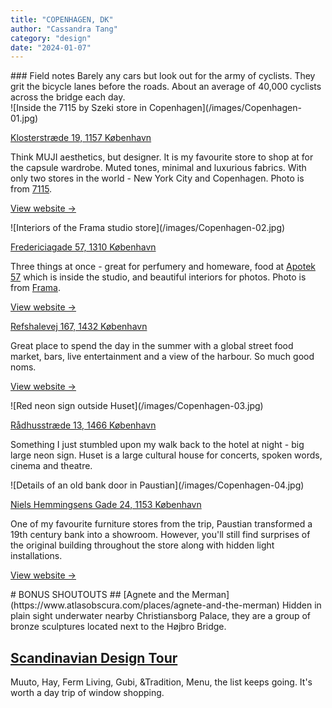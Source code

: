 ```yaml
---
title: "COPENHAGEN, DK"
author: "Cassandra Tang"
category: "design"
date: "2024-01-07"
---
```


<CityInfo
  firstTitle="Weather"
  firstDescription="Baltic, windy and dry, -7-0°C"
  secondTitle="Weather"
  secondDescription="01-2024, 4 days"
/>

<ContentContainer>

<Section>
### Field notes
Barely any cars but look out for the army of cyclists. They grit the bicycle lanes before
the roads. About an average of 40,000 cyclists across the bridge each day.
</Section>

<Section>
<ImageWithText>
![Inside the 7115 by Szeki store in Copenhagen](/images/Copenhagen-01.jpg)
 <IconWithText
        icon="heroicons:shopping-bag"
        text="7115 by Szeki"
        iconSize={16}
        textSize="14px"
        color="#AB8011"
      />

[Klosterstræde 19, 1157 København](https://maps.app.goo.gl/rBk32DJGnsU8M1nE8)

</ImageWithText>

Think MUJI aesthetics, but designer. It is my favourite store to shop at for the capsule
wardrobe. Muted tones, minimal and luxurious fabrics. With only two stores in the world - New York City and Copenhagen.
Photo is from [7115](https://www.instagram.com/p/B6tnO0cANIW/).

[View website →](https://7115cph.com/)

</Section>

<Section>
<ImageWithText>
![Interiors of the Frama studio store](/images/Copenhagen-02.jpg)
 <IconWithText
        icon="heroicons:shopping-bag"
        text="Frama Studio Store"
        iconSize={16}
        textSize="14px"
        color="#AB8011"
      />

[Fredericiagade 57, 1310 København](https://g.co/kgs/8ivcCqJ)

</ImageWithText>

Three things at once - great for perfumery and homeware, food at [Apotek 57](https://framacph.com/blogs/stores/apotek-57) which 
is inside the studio, and beautiful interiors for photos. Photo is from [Frama](https://framacph.com/).

[View website →](https://framacph.com/)

</Section>

<Section>
<ImageWithText>

 <IconWithText
        icon="heroicons:star"
        text="Reffen Street Food Market"
        iconSize={16}
        textSize="14px"
        color="#AB8011"
      />

[Refshalevej 167, 1432 København](https://g.co/kgs/i4RdS2r)

</ImageWithText>

Great place to spend the day in the summer with a global street food market, bars, live
entertainment and a view of the harbour. So much good noms.

[View website →](https://reffen.dk/en/food/)

</Section>

<Section>
<ImageWithText>
![Red neon sign outside Huset](/images/Copenhagen-03.jpg)
 <IconWithText
        icon="heroicons:camera"
        text="Huset KBH"
        iconSize={16}
        textSize="14px"
        color="#AB8011"
      />

[Rådhusstræde 13, 1466 København](https://g.co/kgs/gLsVd5h)

</ImageWithText>

Something I just stumbled upon my walk back to the hotel at night - big large neon sign.
Huset is a large cultural house for concerts, spoken words, cinema and theatre.

</Section>

<Section>
<ImageWithText>
![Details of an old bank door in Paustian](/images/Copenhagen-04.jpg)
 <IconWithText
        icon="heroicons:camera"
        text="Paustian"
        iconSize={16}
        textSize="14px"
        color="#AB8011"
      />

[Niels Hemmingsens Gade 24, 1153 København](https://g.co/kgs/e7ErghY)

</ImageWithText>

One of my favourite furniture stores from the trip, Paustian transformed a 19th century bank 
into a showroom. However, you'll still find surprises of the original building throughout
the store along with hidden light installations.

[View website →](https://paustian.com/)

</Section>

<Section>
<Card>
# BONUS SHOUTOUTS
## [Agnete and the Merman](https://www.atlasobscura.com/places/agnete-and-the-merman)
Hidden in plain sight underwater nearby Christiansborg Palace, they are a group of bronze
sculptures located next to the Højbro Bridge.

## [Scandinavian Design Tour](https://andlight.co.uk/shop/copenhagen-design-tour-15593p.html)
Muuto, Hay, Ferm Living, Gubi, &Tradition, Menu, the list keeps going. It's worth
a day trip of window shopping.

  </Card>
</Section>

</ContentContainer>
